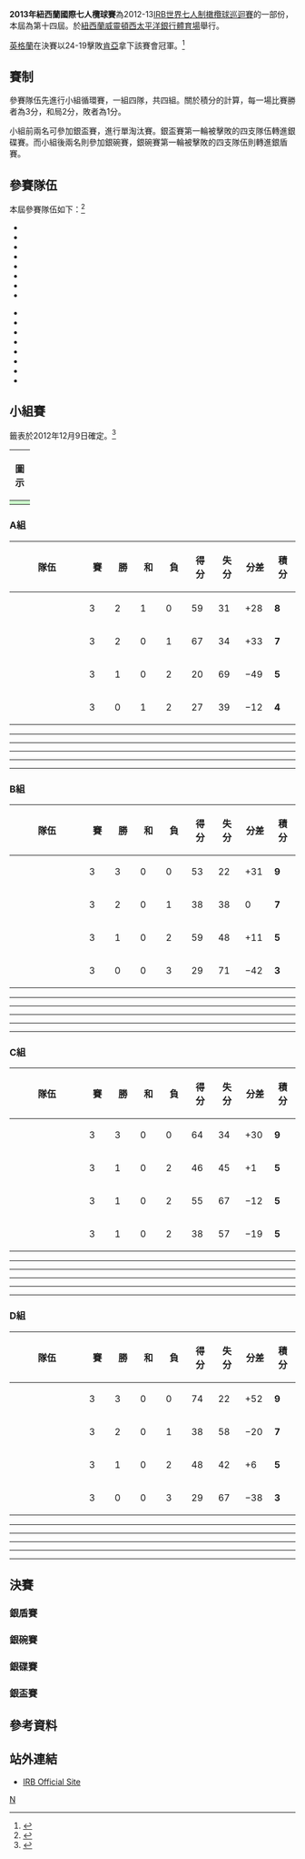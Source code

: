 {{Infobox Rugby Sevens
| countries = {{flagicon|NZL}} 紐西蘭
| date = 2013年2月1-2日
| champions1 = {{Ru7|ENG}}
| runnersup1 = {{Ru7|KEN}}
| third = {{ru7|NZL}}
| champions2 = {{Ru7|AUS}}
| runnersup2 = {{Ru7|SCO}}
| champions3 = {{Ru7|CAN}}
| runnersup3 = {{Ru7|FIJ}}
| champions4 = {{Ru7|WAL}}
| runnersup4 = {{Ru7|TON}}
| matches = 45
| top point scorer = {{flagicon|ENG}} [[Christian_Lewis-Pratt|Christian Lewis-Pratt]]<br><small>(51 分)</small>
| top try scorer = {{flagicon|FRA}} {{tsl|en|Julien Candelon|Julien Candelon}}<br><small>(9 次)</small>
| prevseason = [[2012年紐西蘭國際七人欖球賽|2012]]
| nextseason = [[2014年紐西蘭國際七人欖球賽|2014]]
}}

'''2013年紐西蘭國際七人欖球賽'''為2012-13[[IRB世界七人制橄欖球巡迴賽|IRB世界七人制橄欖球巡迴賽]]的一部份，本屆為第十四屆。於[[紐西蘭|紐西蘭]][[威靈頓|威靈頓]][[西太平洋銀行體育場|西太平洋銀行體育場]]舉行。

[[英格蘭國家七人制橄欖球隊|英格蘭]]在決賽以24-19擊敗[[肯亞國家七人制橄欖球隊|肯亞]]拿下該賽會冠軍。<ref>{{citeweb|url=http://www.irbsevens.com/destination/edition=3/news/newsid=2065011.html|title=England win thrilling NZ Sevens final|date=2013-02-02|work=irbsevens.com|accessdate=2013-08-15|archive-date=2013-12-14|archive-url=https://web.archive.org/web/20131214133428/http://www.irbsevens.com/destination/edition=3/news/newsid=2065011.html|dead-url=no}}</ref>

== 賽制 ==
參賽隊伍先進行小組循環賽，一組四隊，共四組。關於積分的計算，每一場比賽勝者為3分，和局2分，敗者為1分。

小組前兩名可參加銀盃賽，進行單淘汰賽。銀盃賽第一輪被擊敗的四支隊伍轉進銀碟賽。而小組後兩名則參加銀碗賽，銀碗賽第一輪被擊敗的四支隊伍則轉進銀盾賽。

== 參賽隊伍 ==
本屆參賽隊伍如下：<ref>{{Cite web |url=http://www.irbsevens.com/destination/edition=3/squads.html/ |title=Squads |accessdate=2013-08-15 |archive-date=2015-11-06 |archive-url=https://web.archive.org/web/20151106103542/http://www.irbsevens.com/destination/edition=3/squads.html |dead-url=no }}</ref>
{{col-begin}}
{{col-2}}
*{{ru7|ARG}}
*{{ru7|AUS}}
*{{ru7|CAN}}
*{{ru7|ENG}}
*{{ru7|FIJ}}
*{{ru7|FRA}}
*{{ru7|KEN}}
*{{ru7|NZL}}
{{col-2}}
*{{ru7|POR}}
*{{ru7|SAM}}
*{{ru7|SCO}}
*{{ru7|RSA}}
*{{ru7|ESP}}
*{{ru7|TON}}
*{{ru7|USA}}
*{{ru7|WAL}}
{{col-end}}

== 小組賽 ==
籤表於2012年12月9日確定。<ref>{{citeweb|url=http://www.irbsevens.com/mediacentre/news/newsid=2064393.html|title=IRB confirms pools for Hertz Sevens 2013|date=2012-12-09|work=irbsevens.com|accessdate=2013-08-15|archive-date=2013-01-07|archive-url=https://web.archive.org/web/20130107112646/http://www.irbsevens.com/mediacentre/news/newsid=2064393.html|dead-url=no}}</ref>

{| class="wikitable" style="text-align: center;"
|-
!colspan=2|圖示
|-
| style="background:#cfc; width:20px;"|
|align=left|競逐銀盃賽
|}

=== A組 ===
{| class="wikitable" style="text-align: center;"
|-
!width="200"|隊伍
!width="40"|賽
!width="40"|勝
!width="40"|和
!width="40"|負
!width="40"|得分
!width="40"|失分
!width="40"|分差
!width="40"|積分
|-bgcolor=ccffcc
|align=left|{{Ru7|ENG}}
|3||2||1||0||59||31||+28||'''8'''
|-bgcolor=ccffcc
|align=left|{{Ru7|NZL}}
|3||2||0||1||67||34||+33||'''7'''
|-
|align=left|{{Ru7|ESP}}
|3||1||0||2||20||69||−49||'''5'''
|-
|align=left|{{ru7|USA}} 
|3||0||1||2||27||39||−12||'''4'''
|}

{{rugbybox
|date = 2013年2月1日
|time = 15:12
|home = {{Ru7-rt|NZL}}
|score = 14 – 19
|report= [http://www.irbsevens.com/matches/idcup=1040/season=2012/edition=3/gameno=7/matchDetails.html Report]
|away = {{Ru7|ENG}}
|stadium = [[威靈頓|威靈頓]][[西太平洋銀行體育場|西太平洋銀行體育場]]
}}
----
{{rugbybox
|date = 2013年2月1日
|time = 15:34
|home = {{Ru7-rt|USA}}
|score = 5 – 10
|report= [http://www.irbsevens.com/matches/idcup=1040/season=2012/edition=3/gameno=8/matchDetails.html Report]
|away = {{Ru7|ESP}}
|stadium = [[威靈頓|威靈頓]][[西太平洋銀行體育場|西太平洋銀行體育場]]
}}
----
{{rugbybox
|date = 2013年2月1日
|time = 18:08
|home = {{Ru7-rt|NZL}}
|score = 36 – 5
|report= [http://www.irbsevens.com/matches/idcup=1040/season=2012/edition=3/gameno=15/matchDetails.html Report]
|away = {{Ru7|ESP}}
|stadium = [[威靈頓|威靈頓]][[西太平洋銀行體育場|西太平洋銀行體育場]]
}}
----
{{rugbybox
|date = 2013年2月1日
|time = 18:30
|home = {{Ru7-rt|USA}}
|score = 12 – 12
|report= [http://www.irbsevens.com/matches/idcup=1040/season=2012/edition=3/gameno=16/matchDetails.html Report]
|away = {{Ru7|ENG}}
|stadium = [[威靈頓|威靈頓]][[西太平洋銀行體育場|西太平洋銀行體育場]]
}}
----
{{rugbybox
|date = 2013年2月1日
|time = 20:50
|home = {{Ru7-rt|ENG}}
|score = 28 – 5
|report= [http://www.irbsevens.com/matches/idcup=1040/season=2012/edition=3/gameno=21/matchDetails.html Report]
|away = {{Ru7|ESP}}
|stadium = [[威靈頓|威靈頓]][[西太平洋銀行體育場|西太平洋銀行體育場]]
}}
----
{{rugbybox
|date = 2013年2月1日
|time = 21:56
|home = {{Ru7-rt|NZL}}
|score = 17 – 10
|report= [http://www.irbsevens.com/matches/idcup=1040/season=2012/edition=3/gameno=24/matchDetails.html Report]
|away = {{Ru7|USA}}
|stadium = [[威靈頓|威靈頓]][[西太平洋銀行體育場|西太平洋銀行體育場]]
}}

=== B組 ===
{| class="wikitable" style="text-align: center;"
|-
!width="200"|隊伍
!width="40"|賽
!width="40"|勝
!width="40"|和
!width="40"|負
!width="40"|得分
!width="40"|失分
!width="40"|分差
!width="40"|積分
|-bgcolor=ccffcc
|align=left|{{Ru7|KEN}}
|3||3||0||0||53||22||+31||'''9'''
|-bgcolor=ccffcc
|align=left|{{Ru7|ARG}}
|3||2||0||1||38||38||0||'''7'''
|-
|align=left|{{Ru7|FRA}}
|3||1||0||2||59||48||+11||'''5'''
|-
|align=left|{{ru7|TON}} 
|3||0||0||3||29||71||−42||'''3'''
|}

{{rugbybox
|date = 2013年2月1日
|time = 13:00
|home = {{Ru7-rt|FRA}}
|score = 12 – 24
|report= [http://www.irbsevens.com/matches/idcup=1040/season=2012/edition=3/gameno=1/matchDetails.html Report]
|away = {{Ru7|KEN}}
|stadium = [[威靈頓|威靈頓]][[西太平洋銀行體育場|西太平洋銀行體育場]]
}}
----
{{rugbybox
|date = 2013年2月1日
|time = 13:22
|home = {{Ru7-rt|ARG}}
|score = 21 – 12
|report= [http://www.irbsevens.com/matches/idcup=1040/season=2012/edition=3/gameno=2/matchDetails.html Report]
|away = {{Ru7|TON}}
|stadium = [[威靈頓|威靈頓]][[西太平洋銀行體育場|西太平洋銀行體育場]]
}}
----
{{rugbybox
|date = 2013年2月1日
|time = 15:56
|home = {{Ru7-rt|FRA}}
|score = 33 – 7
|report= [http://www.irbsevens.com/matches/idcup=1040/season=2012/edition=3/gameno=9/matchDetails.html Report]
|away = {{Ru7|TON}}
|stadium = [[威靈頓|威靈頓]][[西太平洋銀行體育場|西太平洋銀行體育場]]
}}
----
{{rugbybox
|date = 2013年2月1日
|time = 16:18
|home = {{Ru7-rt|ARG}}
|score = 0 – 12
|report= [http://www.irbsevens.com/matches/idcup=1040/season=2012/edition=3/gameno=10/matchDetails.html Report]
|away = {{Ru7|KEN}}
|stadium = [[威靈頓|威靈頓]][[西太平洋銀行體育場|西太平洋銀行體育場]]
}}
----
{{rugbybox
|date = 2013年2月1日
|time = 18:52
|home = {{Ru7-rt|KEN}}
|score = 17 – 10
|report= [http://www.irbsevens.com/matches/idcup=1040/season=2012/edition=3/gameno=17/matchDetails.html Report]
|away = {{Ru7|TON}}
|stadium = [[威靈頓|威靈頓]][[西太平洋銀行體育場|西太平洋銀行體育場]]
}}
----
{{rugbybox
|date = 2013年2月1日
|time = 19:36
|home = {{Ru7-rt|FRA}}
|score = 14 – 17
|report= [http://www.irbsevens.com/matches/idcup=1040/season=2012/edition=3/gameno=19/matchDetails.html Report]
|away = {{Ru7|ARG}}
|stadium = [[威靈頓|威靈頓]][[西太平洋銀行體育場|西太平洋銀行體育場]]
}}

=== C組 ===
{| class="wikitable" style="text-align: center;"
|-
!width="200"|隊伍
!width="40"|賽
!width="40"|勝
!width="40"|和
!width="40"|負
!width="40"|得分
!width="40"|失分
!width="40"|分差
!width="40"|積分
|-bgcolor=ccffcc
|align=left|{{Ru7|SAM}}
|3||3||0||0||64||34||+30||'''9'''
|-bgcolor=ccffcc
|align=left|{{ru7|RSA}} 
|3||1||0||2||46||45||+1||'''5'''
|-
|align=left|{{Ru7|CAN}}
|3||1||0||2||55||67||−12||'''5'''
|-
|align=left|{{Ru7|WAL}}
|3||1||0||2||38||57||−19||'''5'''
|}

{{rugbybox
|date = 2013年2月1日
|time = 13:44
|home = {{Ru7-rt|RSA}}
|score = 10 – 19
|report= [http://www.irbsevens.com/matches/idcup=1040/season=2012/edition=3/gameno=3/matchDetails.html Report]
|away = {{Ru7|SAM}}
|stadium = [[威靈頓|威靈頓]][[西太平洋銀行體育場|西太平洋銀行體育場]]
}}
----
{{rugbybox
|date = 2013年2月1日
|time = 14:06
|home = {{Ru7-rt|WAL}}
|score = 26 – 17
|report= [http://www.irbsevens.com/matches/idcup=1040/season=2012/edition=3/gameno=4/matchDetails.html Report]
|away = {{Ru7|CAN}}
|stadium = [[威靈頓|威靈頓]][[西太平洋銀行體育場|西太平洋銀行體育場]]
}}
----
{{rugbybox
|date = 2013年2月1日
|time = 16:40
|home = {{Ru7-rt|RSA}}
|score = 15 – 26
|report= [http://www.irbsevens.com/matches/idcup=1040/season=2012/edition=3/gameno=11/matchDetails.html Report]
|away = {{Ru7|CAN}}
|stadium = [[威靈頓|威靈頓]][[西太平洋銀行體育場|西太平洋銀行體育場]]
}}
----
{{rugbybox
|date = 2013年2月1日
|time = 17:02
|home = {{Ru7-rt|WAL}}
|score = 12 – 19
|report= [http://www.irbsevens.com/matches/idcup=1040/season=2012/edition=3/gameno=12/matchDetails.html Report]
|away = {{Ru7|SAM}}
|stadium = [[威靈頓|威靈頓]][[西太平洋銀行體育場|西太平洋銀行體育場]]
}}
----
{{rugbybox
|date = 2013年2月1日
|time = 19:14
|home = {{Ru7-rt|SAM}}
|score = 26 – 12
|report= [http://www.irbsevens.com/matches/idcup=1040/season=2012/edition=3/gameno=18/matchDetails.html Report]
|away = {{Ru7|CAN}}
|stadium = [[威靈頓|威靈頓]][[西太平洋銀行體育場|西太平洋銀行體育場]]
}}
----
{{rugbybox
|date = 2013年2月1日
|time = 21:12
|home = {{Ru7-rt|RSA}}
|score = 21 – 0
|report= [http://www.irbsevens.com/matches/idcup=1040/season=2012/edition=3/gameno=22/matchDetails.html Report]
|away = {{Ru7|WAL}}
|stadium = [[威靈頓|威靈頓]][[西太平洋銀行體育場|西太平洋銀行體育場]]
}}

=== D組 ===
{| class="wikitable" style="text-align: center;"
|-
!width="200"|隊伍
!width="40"|賽
!width="40"|勝
!width="40"|和
!width="40"|負
!width="40"|得分
!width="40"|失分
!width="40"|分差
!width="40"|積分
|-bgcolor=ccffcc
|align=left|{{Ru7|AUS}}
|3||3||0||0||74||22||+52||'''9'''
|-bgcolor=ccffcc
|align=left|{{Ru7|SCO}}
|3||2||0||1||38||58||−20||'''7'''
|-
|align=left|{{Ru7|FIJ}}
|3||1||0||2||48||42||+6||'''5'''
|-
|align=left|{{ru7|POR}} 
|3||0||0||3||29||67||−38||'''3'''
|}

{{rugbybox
|date = 2013年2月1日
|time = 14:28
|home = {{Ru7-rt|POR}}
|score = 5 – 24
|report= [http://www.irbsevens.com/matches/idcup=1040/season=2012/edition=3/gameno=5/matchDetails.html Report]
|away = {{Ru7|AUS}}
|stadium = [[威靈頓|威靈頓]][[西太平洋銀行體育場|西太平洋銀行體育場]]
}}
----
{{rugbybox
|date = 2013年2月1日
|time = 14:50
|home = {{Ru7-rt|FIJ}}
|score = 12 – 14
|report= [http://www.irbsevens.com/matches/idcup=1040/season=2012/edition=3/gameno=6/matchDetails.html Report]
|away = {{Ru7|SCO}}
|stadium = [[威靈頓|威靈頓]][[西太平洋銀行體育場|西太平洋銀行體育場]]
}}
----
{{rugbybox
|date = 2013年2月1日
|time = 17:24
|home = {{Ru7-rt|POR}}
|score = 17 – 19
|report= [http://www.irbsevens.com/matches/idcup=1040/season=2012/edition=3/gameno=13/matchDetails.html Report]
|away = {{Ru7|SCO}}
|stadium = [[威靈頓|威靈頓]][[西太平洋銀行體育場|西太平洋銀行體育場]]
}}
----
{{rugbybox
|date = 2013年2月1日
|time = 17:46
|home = {{Ru7-rt|FIJ}}
|score = 12 – 21
|report= [http://www.irbsevens.com/matches/idcup=1040/season=2012/edition=3/gameno=14/matchDetails.html Report]
|away = {{Ru7|AUS}}
|stadium = [[威靈頓|威靈頓]][[西太平洋銀行體育場|西太平洋銀行體育場]]
}}
----
{{rugbybox
|date = 2013年2月1日
|time = 20:28
|home = {{Ru7-rt|AUS}}
|score = 29 – 5
|report= [http://www.irbsevens.com/matches/idcup=1040/season=2012/edition=3/gameno=20/matchDetails.html Report]
|away = {{Ru7|SCO}}
|stadium = [[威靈頓|威靈頓]][[西太平洋銀行體育場|西太平洋銀行體育場]]
}}
----
{{rugbybox
|date = 2013年2月1日
|time = 21:34
|home = {{Ru7-rt|POR}}
|score = 7 – 24
|report= [http://www.irbsevens.com/matches/idcup=1040/season=2012/edition=3/gameno=23/matchDetails.html Report]
|away = {{Ru7|FIJ}}
|stadium = [[威靈頓|威靈頓]][[西太平洋銀行體育場|西太平洋銀行體育場]]
}}

== 決賽 ==
=== 銀盾賽 ===
{{Round8
<!--Date-Place|Team 1|Score 1|Team 2|Score 2 -->
<!--quarter finals -->
|<small>2月2日 – [[西太平洋銀行體育場|威靈頓]]</small>
|{{Ru7|ESP}}|26|'''{{Ru7|POR}}'''|'''19'''
|<small>2月2日 – [[西太平洋銀行體育場|威靈頓]]</small>
|{{Ru7|CAN}}|28|'''{{Ru7|TON}}'''|'''5'''
|<small>2月2日 – [[西太平洋銀行體育場|威靈頓]]</small>
|{{Ru7|FIJ}}|29|'''{{Ru7|USA}}'''|'''12'''
|<small>2月2日 – [[西太平洋銀行體育場|威靈頓]]</small>
|{{Ru7|FRA}}|33|'''{{Ru7|WAL}}'''|'''12'''
<!--semi finals  -->
|<small>2月2日 – [[西太平洋銀行體育場|威靈頓]]</small>
|{{Ru7|POR}}|7|'''{{Ru7|TON}}'''|'''17'''
|<small>2月2日 – [[西太平洋銀行體育場|威靈頓]]</small>
|{{Ru7|USA}}|15|'''{{Ru7|WAL}}'''|'''17'''
<!--final  -->
|<small>2月2日 – [[西太平洋銀行體育場|威靈頓]]</small>
|{{Ru7|TON}}|21|'''{{Ru7|WAL}}'''|'''26'''
}}

=== 銀碗賽 ===
{{Round8
<!--Date-Place|Team 1|Score 1|Team 2|Score 2 -->
<!--quarter finals -->
|<small>2月2日 – [[西太平洋銀行體育場|威靈頓]]</small>
|'''{{Ru7|ESP}}'''|'''26'''|{{Ru7|POR}}|19
|<small>2月2日 – [[西太平洋銀行體育場|威靈頓]]</small>
|'''{{Ru7|CAN}}'''|'''28'''|{{Ru7|TON}}|5
|<small>2月2日 – [[西太平洋銀行體育場|威靈頓]]</small>
|'''{{Ru7|FIJ}}'''|'''29'''|{{Ru7|USA}}|12
|<small>2月2日 – [[西太平洋銀行體育場|威靈頓]]</small>
|'''{{Ru7|FRA}}'''|'''33'''|{{Ru7|WAL}}|12
<!--semi finals  -->
|<small>2月2日 – [[西太平洋銀行體育場|威靈頓]]</small>
|{{Ru7|ESP}}|7|'''{{Ru7|CAN}}'''|'''31'''
|<small>2月2日 – [[西太平洋銀行體育場|威靈頓]]</small>
|'''{{Ru7|FIJ}}'''|'''19'''|{{Ru7|FRA}}|17
<!--final  -->
|<small>2月2日 – [[西太平洋銀行體育場|威靈頓]]</small>
|'''{{Ru7|CAN}}'''|'''28'''|{{Ru7|FIJ}}|19
}}

=== 銀碟賽 ===
{{Round8
<!--Date-Place|Team 1|Score 1|Team 2|Score 2 -->
<!--quarter finals -->
|<small>2月2日 – [[西太平洋銀行體育場|威靈頓]]</small>
|{{Ru7|ENG}}|31|'''{{Ru7|SCO}}'''|'''7'''
|<small>2月2日 – [[西太平洋銀行體育場|威靈頓]]</small>
|{{Ru7|SAM}}|31|'''{{Ru7|ARG}}'''|'''7'''
|<small>2月2日 – [[西太平洋銀行體育場|威靈頓]]</small>
|'''{{Ru7|AUS}}'''|'''5'''|{{Ru7|NZL}}|24
|<small>2月2日 – [[西太平洋銀行體育場|威靈頓]]</small>
|{{Ru7|KEN}}|21|'''{{Ru7|RSA}}'''|'''20'''
<!--semi finals  -->
|<small>2月2日 – [[西太平洋銀行體育場|威靈頓]]</small>
|'''{{Ru7|SCO}}'''|'''35'''|{{Ru7|ARG}}|5
|<small>2月2日 – [[西太平洋銀行體育場|威靈頓]]</small>
|'''{{Ru7|AUS}}'''|'''28'''|{{Ru7|RSA}}|12
<!--final  -->
|<small>2月2日 – [[西太平洋銀行體育場|威靈頓]]</small>
|{{Ru7|SCO}}|7|'''{{Ru7|AUS}}'''|'''22'''
}}

=== 銀盃賽 ===
{{Round8-with third
<!--Date-Place|Team 1|Score 1|Team 2|Score 2 -->
<!--quarter finals -->
|<small>2月2日 – [[西太平洋銀行體育場|威靈頓]]</small>
|'''{{Ru7|ENG}}'''|'''31'''|{{Ru7|SCO}}|7
|<small>2月2日 – [[西太平洋銀行體育場|威靈頓]]</small>
|'''{{Ru7|SAM}}'''|'''31'''|{{Ru7|ARG}}|7
|<small>2月2日 – [[西太平洋銀行體育場|威靈頓]]</small>
|{{Ru7|AUS}}|5|'''{{Ru7|NZL}}'''|'''24'''
|<small>2月2日 – [[西太平洋銀行體育場|威靈頓]]</small>
|'''{{Ru7|KEN}}'''|'''21'''|{{Ru7|RSA}}|20
<!--semi finals  -->
|<small>2月2日 – [[西太平洋銀行體育場|威靈頓]]</small>
|'''{{Ru7|ENG}}'''|'''21'''|{{Ru7|SAM}}|19
|<small>2月2日 – [[西太平洋銀行體育場|威靈頓]]</small>
|{{Ru7|NZL}}|14|'''{{Ru7|KEN}}'''|'''19'''
<!--final  -->
|<small>2月2日 – [[西太平洋銀行體育場|威靈頓]]</small>
|'''{{Ru7|ENG}}'''|'''24'''|{{Ru7|KEN}}|19
<!--third place -->
|<small>2月2日 – [[西太平洋銀行體育場|威靈頓]]</small>
|{{Ru7|SAM}}|7|'''{{Ru7|NZL}}'''|'''17'''
}}

== 參考資料 ==
{{reflist}}

== 站外連結 ==
*[http://www.irbsevens.com/destination/edition=3/index.html IRB Official Site]{{Wayback|url=http://www.irbsevens.com/destination/edition=3/index.html |date=20171217015012 }}

[[Category:IRB世界七人制橄欖球巡迴賽|N]]